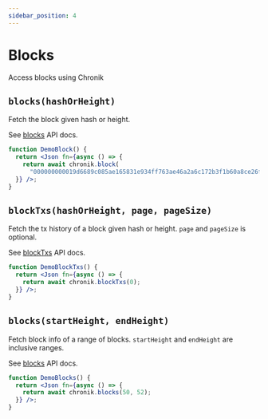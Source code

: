 ```yaml
---
sidebar_position: 4
---
```


# Blocks
Access blocks using Chronik

## `blocks(hashOrHeight)`

Fetch the block given hash or height.

See [blocks](api/classes/ChronikClientNode#blocks) API docs.

```jsx live
function DemoBlock() {
  return <Json fn={async () => {
    return await chronik.block(
      "000000000019d6689c085ae165831e934ff763ae46a2a6c172b3f1b60a8ce26f");
  }} />;
}
```

## `blockTxs(hashOrHeight, page, pageSize)`

Fetch the tx history of a block given hash or height. `page` and `pageSize` is optional.

See [blockTxs](api/classes/ChronikClientNode#blocktxs) API docs.

```jsx live
function DemoBlockTxs() {
  return <Json fn={async () => {
    return await chronik.blockTxs(0);
  }} />;
}
```

## `blocks(startHeight, endHeight)`

Fetch block info of a range of blocks. `startHeight` and `endHeight` are inclusive ranges.

See [blocks](api/classes/ChronikClientNode#blocks) API docs.

```jsx live
function DemoBlocks() {
  return <Json fn={async () => {
    return await chronik.blocks(50, 52);
  }} />;
}
```
